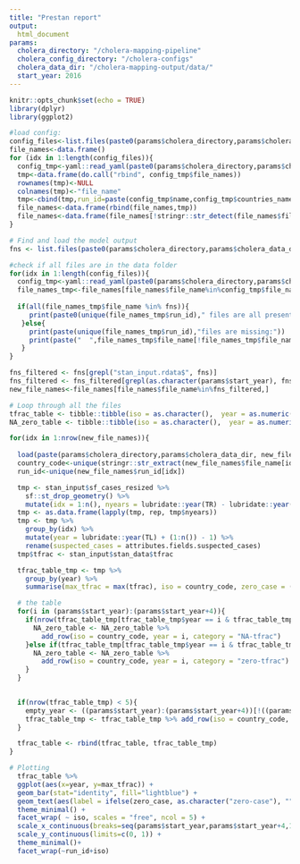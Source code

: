 ```yaml
---
title: "Prestan report"
output: 
  html_document
params:
  cholera_directory: "/cholera-mapping-pipeline"
  cholera_config_directory: "/cholera-configs"
  cholera_data_dir: "/cholera-mapping-output/data/"
  start_year: 2016
---
```


```r
knitr::opts_chunk$set(echo = TRUE)
library(dplyr)
library(ggplot2)
```

```r
#load config:
config_files<-list.files(paste0(params$cholera_directory,params$cholera_config_directory))
file_names<-data.frame()
for (idx in 1:length(config_files)){
  config_tmp<-yaml::read_yaml(paste0(params$cholera_directory,params$cholera_config_directory,config_files[idx]))
  tmp<-data.frame(do.call("rbind", config_tmp$file_names))
  rownames(tmp)<-NULL
  colnames(tmp)<-"file_name"
  tmp<-cbind(tmp,run_id=paste(config_tmp$name,config_tmp$countries_name,config_tmp$start_time,config_tmp$end_time,sep="_"))
  file_names<-data.frame(rbind(file_names,tmp))
  file_names<-data.frame(file_names[!stringr::str_detect(file_names$file_name,"report|output|genquant"),])
}

# Find and load the model output 
fns <- list.files(paste0(params$cholera_directory,params$cholera_data_dir), full.names = FALSE, recursive=FALSE)

#check if all files are in the data folder
for(idx in 1:length(config_files)){
  config_tmp<-yaml::read_yaml(paste0(params$cholera_directory,params$cholera_config_directory,config_files[idx]))
  file_names_tmp<-file_names[file_names$file_name%in%config_tmp$file_names,]
  
  if(all(file_names_tmp$file_name %in% fns)){
     print(paste0(unique(file_names_tmp$run_id)," files are all present. Great job!"))
   }else{
     print(paste(unique(file_names_tmp$run_id),"files are missing:"))
     print(paste("  ",file_names_tmp$file_name[!file_names_tmp$file_name%in%fns]))
   }
}
```

```r
fns_filtered <- fns[grepl("stan_input.rdata$", fns)]
fns_filtered <- fns_filtered[grepl(as.character(params$start_year), fns_filtered)]
new_file_names<-file_names[file_names$file_name%in%fns_filtered,]

# Loop through all the files
tfrac_table <- tibble::tibble(iso = as.character(),  year = as.numeric(), max_tfrac = as.numeric(), zero_case = as.logical())
NA_zero_table <- tibble::tibble(iso = as.character(),  year = as.numeric(), category = as.character())

for(idx in 1:nrow(new_file_names)){
 
  load(paste(params$cholera_directory,params$cholera_data_dir, new_file_names$file_name[idx], sep = "/"))
  country_code<-unique(stringr::str_extract(new_file_names$file_name[idx], "^[A-Z]{3}"))  
  run_id<-unique(new_file_names$run_id[idx])  

  tmp <- stan_input$sf_cases_resized %>%
    sf::st_drop_geometry() %>%
    mutate(idx = 1:n(), nyears = lubridate::year(TR) - lubridate::year(TL) + 1)
  tmp <- as.data.frame(lapply(tmp, rep, tmp$nyears)) 
  tmp <- tmp %>%
    group_by(idx) %>%
    mutate(year = lubridate::year(TL) + (1:n()) - 1) %>%
    rename(suspected_cases = attributes.fields.suspected_cases)
  tmp$tfrac <- stan_input$stan_data$tfrac

  tfrac_table_tmp <- tmp %>%
    group_by(year) %>%
    summarise(max_tfrac = max(tfrac), iso = country_code, zero_case = (sum(suspected_cases) == 0),run_id=run_id)

  # the table
  for(i in (params$start_year):(params$start_year+4)){
    if(nrow(tfrac_table_tmp[tfrac_table_tmp$year == i & tfrac_table_tmp$iso == country_code, ]) == 0){
      NA_zero_table <- NA_zero_table %>%
        add_row(iso = country_code, year = i, category = "NA-tfrac")
    }else if(tfrac_table_tmp[tfrac_table_tmp$year == i & tfrac_table_tmp$iso == country_code, ]$max_tfrac == 0){
      NA_zero_table <- NA_zero_table %>%
        add_row(iso = country_code, year = i, category = "zero-tfrac")
    }
  }
  

  if(nrow(tfrac_table_tmp) < 5){
    empty_year <- ((params$start_year):(params$start_year+4))[!((params$start_year):(params$start_year+4)) %in% tfrac_table_tmp$year]
    tfrac_table_tmp <- tfrac_table_tmp %>% add_row(iso = country_code, year = empty_year, max_tfrac = 0, zero_case = FALSE)
  }

  tfrac_table <- rbind(tfrac_table, tfrac_table_tmp)
}

# Plotting
  tfrac_table %>%
  ggplot(aes(x=year, y=max_tfrac)) +
  geom_bar(stat="identity", fill="lightblue") +
  geom_text(aes(label = ifelse(zero_case, as.character("zero-case"), "")), fontface = "bold", size = 1.0) + 
  theme_minimal() + 
  facet_wrap( ~ iso, scales = "free", ncol = 5) + 
  scale_x_continuous(breaks=seq(params$start_year,params$start_year+4,1)) + 
  scale_y_continuous(limits=c(0, 1)) + 
  theme_minimal()+
  facet_wrap(~run_id+iso)

```